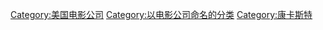 [[Category:美国电影公司|Category:美国电影公司]]
[[Category:以电影公司命名的分类|Category:以电影公司命名的分类]]
[[Category:康卡斯特|Category:康卡斯特]]